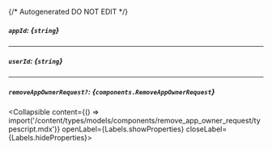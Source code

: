 {/* Autogenerated DO NOT EDIT  */}

##### `appId`: *{`string`}*

---
##### `userId`: *{`string`}*

---
##### `removeAppOwnerRequest?`: *{`components.RemoveAppOwnerRequest`}*
<Collapsible content={() => import('/content/types/models/components/remove_app_owner_request/typescript.mdx')} openLabel={Labels.showProperties} closeLabel={Labels.hideProperties}>
</Collapsible>


